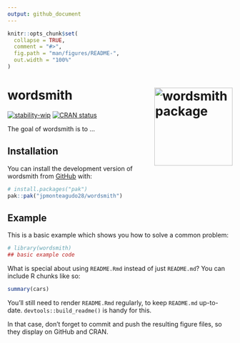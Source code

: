 ```yaml
---
output: github_document
---
```


<!-- README.md is generated from README.Rmd. Please edit that file -->

```r
knitr::opts_chunk$set(
  collapse = TRUE,
  comment = "#>",
  fig.path = "man/figures/README-",
  out.width = "100%"
)
```

# wordsmith <img src="man/figures/logo.png" align="right" height="175" alt="wordsmith package" />

<!-- badges: start -->
[![stability-wip](https://img.shields.io/badge/stability-wip-lightgrey.svg)](https://github.com/mkenney/software-guides/blob/master/STABILITY-BADGES.md#work-in-progress)
[![CRAN
status](https://www.r-pkg.org/badges/version/wordsmith)](https://CRAN.R-project.org/package=wordsmith)

<!-- badges: end -->

The goal of wordsmith is to ...

## Installation

You can install the development version of wordsmith from [GitHub](https://github.com/) with:

``` r
# install.packages("pak")
pak::pak("jpmonteagudo28/wordsmith")
```

## Example

This is a basic example which shows you how to solve a common problem:

```r
# library(wordsmith)
## basic example code
```

What is special about using `README.Rmd` instead of just `README.md`? You can include R chunks like so:

```r
summary(cars)
```

You'll still need to render `README.Rmd` regularly, to keep `README.md` up-to-date. `devtools::build_readme()` is handy for this.

In that case, don't forget to commit and push the resulting figure files, so they display on GitHub and CRAN.
